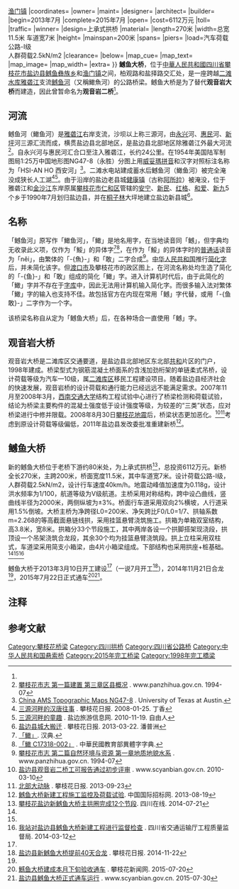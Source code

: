 {{Infobox Bridge
|bridge_name=鳡鱼大桥
|image=
|caption=
|carries=柏枝－观音岩公路<br />盐边－择木龙公路
|crosses=[[鳡鱼河|鳡鱼河（<ruby><rb>䲎</rb><rp>(</rp><rt>gǎn</rt><rp>)</rp></ruby>鱼河）]]
|locale={{PRC}}[[四川省|四川省]][[攀枝花市|攀枝花市]][[盐边县|盐边县]]<br />[[鳡鱼彝族乡|鳡鱼彝族乡]]{{.w}}[[渔门镇|渔门镇]]
|coordinates={{coord|26.9612|N|101.6004|E|region:CN-51_type:landmark|display=inline,title}}
|owner=
|maint=
|designer=
|architect=
|builder=
|begin=2013年7月
|complete=2015年7月
|open=
|cost=6112万元
|toll=
|traffic=
|winner=
|design=上承式拱桥
|material=
|length=270米
|width=总宽11.5米 车道宽7米
|height=
|mainspan=200米
|spans=
|piers=
|load=汽车荷载公路-Ⅰ级<br />人群荷载2.5kN/m2
|clearance=
|below=
|map_cue=
|map_text=
|map_image=
|map_width= 
|extra={{Location map | China Sichuan | label= | label_size= | lat=26.9612 | long=101.6004 | position= | width=270 | float=center | caption= }}
}}
'''鳡鱼大桥'''，位于[[中華人民共和國|中華人民共和國]][[四川省|四川省]][[攀枝花市|攀枝花市]][[盐边县|盐边县]][[鳡鱼彝族乡|鳡鱼彝族乡]]和[[渔门镇|渔门镇]]之间，柏观路和盐择路交汇处，是一座跨越[[二滩水电站|二滩水库]][[雅砻江|雅砻江]]支流[[鳡鱼河|鳡鱼河]]（又稱䲎魚河{{notetag|1={{標音|繁體=䲎|簡體=䲎|拼音=gǎn|注音=ㄍㄢˇ}}}}）的公路桥梁。鳡鱼大桥是为了替代'''观音岩大桥'''而建造，因此曾暂命名为'''观音岩二桥'''<ref name="观音岩二桥" />。

== 河流 ==
{{main|鳡鱼河}}
鳡鱼河（䲎鱼河）是[[雅砻江|雅砻江]]右岸支流，沙坝以上称三源河，由[[永兴镇_(盐边县)|永兴]]河、[[惠民乡|惠民]]河、[[国胜乡|新坪]]河三源汇流而成，横贯盐边县北部地区，是盐边县北部地区除雅砻江外最大河流<ref name="市志1-3">[http://www.panzhihua.gov.cn/zjpzh/pzhsz/dypjz/852.shtml 攀枝花市志 第一篇建置 第三章区县概况] {{Wayback|url=http://www.panzhihua.gov.cn/zjpzh/pzhsz/dypjz/852.shtml |date=20141129065127 }}. www.panzhihua.gov.cn. 1994-07</ref>。自永兴河与惠民河汇合口至注入雅砻江，长约24公里。在1954年美国陆军制图局1:25万中国地形图NG47-8（永胜）分图上用[[威妥瑪拼音|威妥瑪拼音]]和汉字对照标注名称为「HSI-AN HO 西安河」<ref name="美国陆军地形图">[http://www.lib.utexas.edu/maps/ams/china/txu-oclc-10552568-ng47-8.jpg China AMS Topographic Maps NG47-8] {{Wayback|url=http://www.lib.utexas.edu/maps/ams/china/txu-oclc-10552568-ng47-8.jpg |date=20130912122643 }}. University of Texas at Austin.</ref>。二滩水电站建成蓄水后鳡鱼河（䲎鱼河）被完全淹没成狭长人工湖<ref name="日报汉唐往事">[http://pzhrb.newssc.org/html/2008-01/25/content_47237.htm 三源河畔的汉唐往事] {{webarchive|url=https://web.archive.org/web/20141129173817/http://pzhrb.newssc.org/html/2008-01/25/content_47237.htm |date=2014-11-29 }}. 攀枝花日报. 2008-01-25. 丁香</ref><ref name="童趣">[http://yb.pzhsta.gov.cn/lywh/system/2010/11/19/000060712.html 三源河畔的童趣] {{webarchive|url=https://web.archive.org/web/20160304192123/http://yb.pzhsta.gov.cn/lywh/system/2010/11/19/000060712.html |date=2016-03-04 }}. 盐边旅游信息网. 2010-11-19. 自由人</ref>。由于沿岸的盐边老县城[[健康镇|健康镇]]（古称[[盐边厅|阿所拉]]）被淹没，位于雅砻江和[[金沙江|金沙江]]东岸原属[[攀枝花市|攀枝花市]][[仁和区|仁和区]]管辖的[[桐子林镇|安宁]]、[[益民乡|新民]]、[[红格镇|红格]]、[[和爱彝族乡|和爱]]、[[新九乡|新九]]5个乡于1990年7月划归盐边县，并在[[桐子林镇|桐子林]]大坪地建立盐边新县城<ref name="日报盐边搬迁">[http://pzhrb.newssc.org/html/2013-03/22/content_1814258.htm 盐边县城大搬迁] {{webarchive|url=https://web.archive.org/web/20141129173913/http://pzhrb.newssc.org/html/2013-03/22/content_1814258.htm |date=2014-11-29 }}. 攀枝花日报. 2013-03-22. 潘普洲</ref>。

== 名称 ==
{{参见|传承字}}
「鳡鱼河」原写作「䲎鱼河」，「䲎」是地名用字，在当地读音同「鳡」，但字典均无收录此义项，仅作为「鮾」的异体字<ref name="汉典">[http://www.zdic.net/z/14/wy/4C8E.htm 「䲎」]. 汉典.</ref><ref name="中华民国教育部">[http://dict2.variants.moe.edu.tw/variants/ 「䲎 C17318-002」] {{webarchive|url=https://web.archive.org/web/20141215214700/http://dict2.variants.moe.edu.tw/variants/ |date=2014-12-15 }}. 中華民國教育部異體字字典.</ref>，在作为「鮾」的异体字时的[[普通话|普通话]]读音为「něi」，由繁体的「-{魚}-」和「敢」二字合成<ref name="市志2-1">[http://www.panzhihua.gov.cn/zjpzh/pzhsz/depzrhjyzy/862.shtml 攀枝花市志 第二篇自然环境与资源 第一章地质地貌水系] {{Wayback|url=http://www.panzhihua.gov.cn/zjpzh/pzhsz/depzrhjyzy/862.shtml |date=20141129064435 }}. www.panzhihua.gov.cn. 1994-07</ref>。[[中华人民共和国|中华人民共和国]]推行[[简化字|简化字]]后，并未简化该字。但[[渡口市|渡口市]]及攀枝花市的政区图上，在河流名称处均生造了简化的「-{鱼}-」和「敢」组成的简化「䲎」字。进入计算机时代后，由于此简化的「䲎」字并不存在于[[中日韓統一表意文字|字库]]中，因此无法用计算机输入简化字。而很多输入法对繁体「䲎」字的输入也支持不佳。故包括官方在内现在常用「鳡」字代替{{NoteTag|name=统计局|1=比如鳡鱼彝族乡在国家统计局已经使用「鳡」字备案，参见：[http://www.stats.gov.cn/tjsj/tjbz/tjyqhdmhcxhfdm/2013/51/04/510422.html 2013年统计用区划代码和城乡划分代码]}}，或用「-{鱼敢}-」二字作为一个字{{NoteTag|name=市志|1=比如攀枝花市政府官方网站之攀枝花市志电子版使用「鱼敢」二字代替，参见：[http://www.panzhihua.gov.cn/zjpzh/pzhsz/index.shtml 攀枝花市公众信息网攀枝花市志]}}。

该桥梁名称自从定为「鳡鱼大桥」后，在各种场合一直使用「鳡」字。

== 观音岩大桥 ==
观音岩大桥是二滩库区交通要道，是盐边县北部地区东北部[[共和乡_(盐边县)|共和]]片区的门户，1998年建成。桥梁型式为钢筋混凝土桥面系的含浅加劲桁架的单链柔式吊桥，设计荷载等级为汽车—10级，属[[二滩水电站|二滩库区]]移民工程建设项目。随着盐边县经济社会的快速发展，观音岩桥的设计荷载和通行能力已经远远不能满足需求。2007年11月至2008年3月，[[西南交通大学|西南交通大学]]结构工程试验中心进行了桥梁检测和荷载试验，结论为桥梁主要构件的混凝土强度低于设计强度等级，为较差的“三类”状态，应对桥梁进行中修并限载。2008年8月30日[[攀枝花地震|攀枝花地震]]后，桥梁状态更加恶化。<ref name="观音岩二桥">[http://www.scyanbian.gov.cn/ybzw/jgsz/xjtj/gzdt/1912028.shtml 盐边县观音岩二桥工可报告通过初步评审] {{Wayback|url=http://www.scyanbian.gov.cn/ybzw/jgsz/xjtj/gzdt/1912028.shtml |date=20150924095630 }}. www.scyanbian.gov.cn. 2010-03-10</ref><ref name="日报北部动脉">[http://pzhrb.newssc.org/html/2013-09/23/content_1926574.htm 北部大动脉] {{Wayback|url=http://pzhrb.newssc.org/html/2013-09/23/content_1926574.htm |date=20141129173813 }}. 攀枝花日报. 2013-09-23</ref>考虑到原设计荷载等级偏低，2011年盐边县发改委批准重建新桥<ref name="中国招标网">[http://www.chinabidding.com/zbzx-detail-220156186.html 鳡鱼大桥新建工程施工监控及荷载试验]. 中国国际招标网. 2013-08-19</ref>。

== 鳡鱼大桥 ==
新的鳡鱼大桥位于老桥下游约80米处，为上承式拱桥<ref name="四川在线12节段">[http://pzh.scol.com.cn/sdtp/content/2014-07/21/content_51593148.htm?node=110742 攀枝花盐边新鳡鱼大桥主拱圈完成12个节段]. 四川在线. 2014-07-21</ref>，总投资6112万元。新桥全长270米，主跨200米，桥面宽度11.5米，其中车道宽7米。设计荷载公路-I级，人群荷载2.5kN/m2，设计行车速度40km/h。地震动峰值加速度为0.118g，设计洪水频率为1/100，航道等级为Ⅴ级航道。主桥采用对称结构，跨中设凸曲线，竖曲线半径为2000米，两侧纵坡为±3%。桥面行车道采用双向2%横坡，人行道采用1.5%倒坡。大桥主桥为净跨径L0=200米、净矢跨比F0/L0=1/7、拱轴系数m=2.268的等高截面悬链线拱，采用挂篮悬臂浇筑施工。拱箱为单箱双室结构，高3.8米，宽8米。拱箱分33个节段施工，其中两岸各设一个拱脚搭架现浇段，拱顶设一个吊架浇筑合龙段，其余30个均为挂篮悬臂浇筑段。拱上立柱采用双柱式，车道梁采用简支小箱梁，由4片小箱梁组成。下部结构也采用拱座+桩基础。<ref name="中国招标网" /><ref name="日报提前合龙" /><ref name="质监督查">[http://www.sczjz.com/detail.asp?ID=4408 我站对盐边县鳡鱼大桥新建工程进行监督检查] {{webarchive|url=https://web.archive.org/web/20141129085219/http://www.sczjz.com/detail.asp?ID=4408 |date=2014-11-29 }}. 四川省交通运输厅工程质量监督局. 2014-03-12</ref>

鳡鱼大桥于2013年3月10日开工建设<ref name="日报北部动脉" />（一说7月开工<ref name="日报提前合龙">[http://pzhrb.newssc.org/html/2014-11/22/content_2150052.htm 盐边县新鳡鱼大桥提前40天合龙] {{Wayback|url=http://pzhrb.newssc.org/html/2014-11/22/content_2150052.htm |date=20141129173811 }}. 攀枝花日报. 2014-11-22</ref>），2014年11月21日合龙<ref name="日报提前合龙" />，2015年7月22日正式通车<ref name="即将通车">[http://www.pzhnews.org/html/20150720/109688.html 鱤鱼大桥建成本月下旬验收通车] {{Wayback|url=http://www.pzhnews.org/html/20150720/109688.html |date=20171108210112 }}. 攀枝花新闻网. 2015-07-20</ref><ref name="已经通车">[http://www.scyanbian.gov.cn/xxgk/xwzx/bmdt/78637.shtml 盐边县鳡鱼大桥正式通车运行] {{Wayback|url=http://www.scyanbian.gov.cn/xxgk/xwzx/bmdt/78637.shtml |date=20171108205935 }}. www.scyanbian.gov.cn. 2015-07-30</ref>。

== 注释 ==
{{NoteFoot}}

== 参考文献 ==
{{Reflist|2}}

{{攀枝花市桥梁}}
[[Category:攀枝花桥梁|Category:攀枝花桥梁]]
[[Category:四川拱桥|Category:四川拱桥]]
[[Category:四川省公路桥|Category:四川省公路桥]]
[[Category:中华人民共和国悬索桥|Category:中华人民共和国悬索桥]]
[[Category:2015年完工桥梁|Category:2015年完工桥梁]]
[[Category:1998年完工橋梁|Category:1998年完工橋梁]]